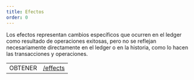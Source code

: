 ```yaml
---
title: Efectos
order: 0
---
```



Los efectos representan cambios específicos que ocurren en el ledger como resultado de operaciones exitosas, pero no se reflejan necesariamente directamente en el ledger o en la historia, como lo hacen las transacciones y operaciones.

<EndpointsTable title="Puntos finales">

|         |                                            |
| ------- | ------------------------------------------ |
| OBTENER | [/effects](../../list-all-effects.api.mdx) |

</EndpointsTable>
